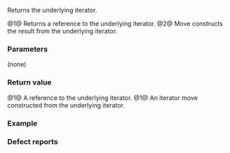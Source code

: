 {{cpp/ranges/elements_view/iterator/title | base}}
{{cpp/ranges/elements_view/navbar}}

{{dcl begin}}
{{dcl | num=1 | since=c++20 |
constexpr const ranges::iterator_t&lt;Base&gt;&amp; base() const &amp; noexcept;
}}
{{dcl | num=2 | since=c++20 |
constexpr ranges::iterator_t&lt;Base&gt; base() &amp;&amp;;
}}
{{dcl end}}

Returns the underlying iterator.

@1@ Returns a reference to the underlying iterator.
@2@ Move constructs the result from the underlying iterator.

===Parameters===
(none)

===Return value===
@1@ A reference to the underlying iterator. 
@1@ An iterator move constructed from the underlying iterator.

===Example===
{{example
| code=
| output=
}}

===Defect reports===
{{dr list begin}}
{{dr list item|wg=lwg|dr=3533|std=C++20|before=the {{c|const&amp;}} overload of {{tt|base}} returns a copy of the underlying iterator|after=returns a reference}}
{{dr list item|wg=lwg|dr=3593|std=C++20|before=the {{c|const&amp;}} overload of {{tt|base}} might not be noexcept|after=made noexcept}}
{{dr list end}}

{{langlinks|de|es|ja|ru|zh}}